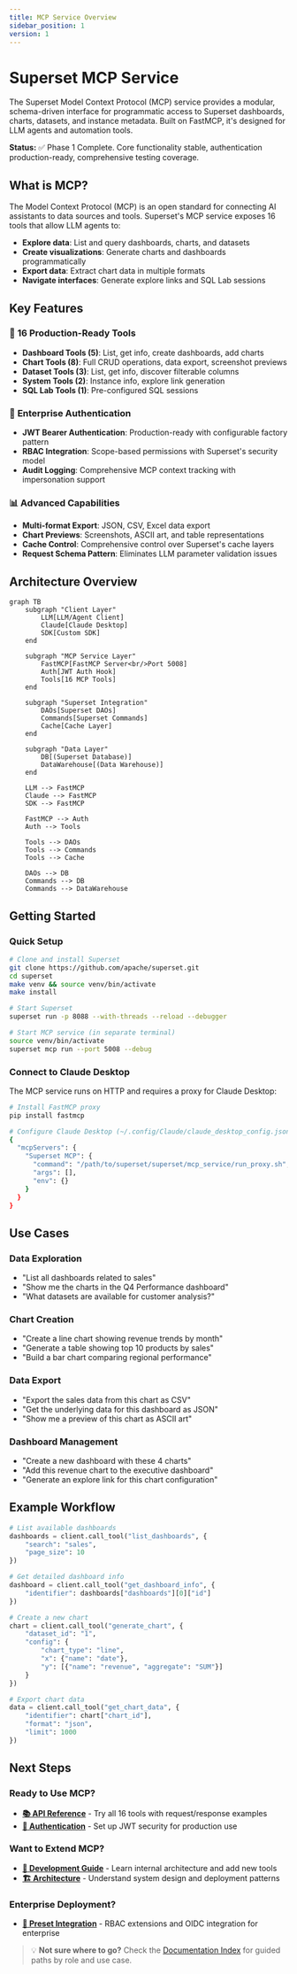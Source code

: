 ```yaml
---
title: MCP Service Overview
sidebar_position: 1
version: 1
---
```


# Superset MCP Service

The Superset Model Context Protocol (MCP) service provides a modular, schema-driven interface for programmatic access to Superset dashboards, charts, datasets, and instance metadata. Built on FastMCP, it's designed for LLM agents and automation tools.

**Status:** ✅ Phase 1 Complete. Core functionality stable, authentication production-ready, comprehensive testing coverage.

## What is MCP?

The Model Context Protocol (MCP) is an open standard for connecting AI assistants to data sources and tools. Superset's MCP service exposes 16 tools that allow LLM agents to:

- **Explore data**: List and query dashboards, charts, and datasets
- **Create visualizations**: Generate charts and dashboards programmatically
- **Export data**: Extract chart data in multiple formats
- **Navigate interfaces**: Generate explore links and SQL Lab sessions

## Key Features

### 🔧 **16 Production-Ready Tools**
- **Dashboard Tools (5)**: List, get info, create dashboards, add charts
- **Chart Tools (8)**: Full CRUD operations, data export, screenshot previews
- **Dataset Tools (3)**: List, get info, discover filterable columns
- **System Tools (2)**: Instance info, explore link generation
- **SQL Lab Tools (1)**: Pre-configured SQL sessions

### 🔐 **Enterprise Authentication**
- **JWT Bearer Authentication**: Production-ready with configurable factory pattern
- **RBAC Integration**: Scope-based permissions with Superset's security model
- **Audit Logging**: Comprehensive MCP context tracking with impersonation support

### 📊 **Advanced Capabilities**
- **Multi-format Export**: JSON, CSV, Excel data export
- **Chart Previews**: Screenshots, ASCII art, and table representations
- **Cache Control**: Comprehensive control over Superset's cache layers
- **Request Schema Pattern**: Eliminates LLM parameter validation issues

## Architecture Overview

```mermaid
graph TB
    subgraph "Client Layer"
        LLM[LLM/Agent Client]
        Claude[Claude Desktop]
        SDK[Custom SDK]
    end

    subgraph "MCP Service Layer"
        FastMCP[FastMCP Server<br/>Port 5008]
        Auth[JWT Auth Hook]
        Tools[16 MCP Tools]
    end

    subgraph "Superset Integration"
        DAOs[Superset DAOs]
        Commands[Superset Commands]
        Cache[Cache Layer]
    end

    subgraph "Data Layer"
        DB[(Superset Database)]
        DataWarehouse[(Data Warehouse)]
    end

    LLM --> FastMCP
    Claude --> FastMCP
    SDK --> FastMCP

    FastMCP --> Auth
    Auth --> Tools

    Tools --> DAOs
    Tools --> Commands
    Tools --> Cache

    DAOs --> DB
    Commands --> DB
    Commands --> DataWarehouse
```

## Getting Started

### Quick Setup

```bash
# Clone and install Superset
git clone https://github.com/apache/superset.git
cd superset
make venv && source venv/bin/activate
make install

# Start Superset
superset run -p 8088 --with-threads --reload --debugger

# Start MCP service (in separate terminal)
source venv/bin/activate
superset mcp run --port 5008 --debug
```

### Connect to Claude Desktop

The MCP service runs on HTTP and requires a proxy for Claude Desktop:

```bash
# Install FastMCP proxy
pip install fastmcp

# Configure Claude Desktop (~/.config/Claude/claude_desktop_config.json)
{
  "mcpServers": {
    "Superset MCP": {
      "command": "/path/to/superset/superset/mcp_service/run_proxy.sh",
      "args": [],
      "env": {}
    }
  }
}
```

## Use Cases

### Data Exploration
- "List all dashboards related to sales"
- "Show me the charts in the Q4 Performance dashboard"
- "What datasets are available for customer analysis?"

### Chart Creation
- "Create a line chart showing revenue trends by month"
- "Generate a table showing top 10 products by sales"
- "Build a bar chart comparing regional performance"

### Data Export
- "Export the sales data from this chart as CSV"
- "Get the underlying data for this dashboard as JSON"
- "Show me a preview of this chart as ASCII art"

### Dashboard Management
- "Create a new dashboard with these 4 charts"
- "Add this revenue chart to the executive dashboard"
- "Generate an explore link for this chart configuration"

## Example Workflow

```python
# List available dashboards
dashboards = client.call_tool("list_dashboards", {
    "search": "sales",
    "page_size": 10
})

# Get detailed dashboard info
dashboard = client.call_tool("get_dashboard_info", {
    "identifier": dashboards["dashboards"][0]["id"]
})

# Create a new chart
chart = client.call_tool("generate_chart", {
    "dataset_id": "1",
    "config": {
        "chart_type": "line",
        "x": {"name": "date"},
        "y": [{"name": "revenue", "aggregate": "SUM"}]
    }
})

# Export chart data
data = client.call_tool("get_chart_data", {
    "identifier": chart["chart_id"],
    "format": "json",
    "limit": 1000
})
```

## Next Steps

### Ready to Use MCP?
- **[📚 API Reference](./api-reference.mdx)** - Try all 16 tools with request/response examples
- **[🔐 Authentication](./authentication.mdx)** - Set up JWT security for production use

### Want to Extend MCP?
- **[🔧 Development Guide](./development.mdx)** - Learn internal architecture and add new tools
- **[🏗️ Architecture](./architecture.mdx)** - Understand system design and deployment patterns

### Enterprise Deployment?
- **[🏢 Preset Integration](./preset-integration.mdx)** - RBAC extensions and OIDC integration for enterprise

> 💡 **Not sure where to go?** Check the [Documentation Index](./README.md) for guided paths by role and use case.
